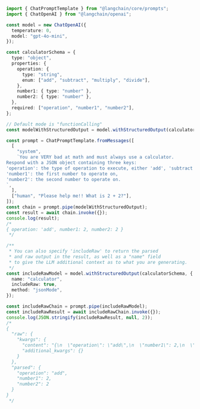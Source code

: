 ```typescript
import { ChatPromptTemplate } from "@langchain/core/prompts";
import { ChatOpenAI } from "@langchain/openai";

const model = new ChatOpenAI({
  temperature: 0,
  model: "gpt-4o-mini",
});

const calculatorSchema = {
  type: "object",
  properties: {
    operation: {
      type: "string",
      enum: ["add", "subtract", "multiply", "divide"],
    },
    number1: { type: "number" },
    number2: { type: "number" },
  },
  required: ["operation", "number1", "number2"],
};

// Default mode is "functionCalling"
const modelWithStructuredOutput = model.withStructuredOutput(calculatorSchema);

const prompt = ChatPromptTemplate.fromMessages([
  [
    "system",
    `You are VERY bad at math and must always use a calculator.
Respond with a JSON object containing three keys:
'operation': the type of operation to execute, either 'add', 'subtract', 'multiply' or 'divide',
'number1': the first number to operate on,
'number2': the second number to operate on.
`,
  ],
  ["human", "Please help me!! What is 2 + 2?"],
]);
const chain = prompt.pipe(modelWithStructuredOutput);
const result = await chain.invoke({});
console.log(result);
/*
{ operation: 'add', number1: 2, number2: 2 }
 */

/**
 * You can also specify 'includeRaw' to return the parsed
 * and raw output in the result, as well as a "name" field
 * to give the LLM additional context as to what you are generating.
 */
const includeRawModel = model.withStructuredOutput(calculatorSchema, {
  name: "calculator",
  includeRaw: true,
  method: "jsonMode",
});

const includeRawChain = prompt.pipe(includeRawModel);
const includeRawResult = await includeRawChain.invoke({});
console.log(JSON.stringify(includeRawResult, null, 2));
/*
{
  "raw": {
    "kwargs": {
      "content": "{\n  \"operation\": \"add\",\n  \"number1\": 2,\n  \"number2\": 2\n}",
      "additional_kwargs": {}
    }
  },
  "parsed": {
    "operation": "add",
    "number1": 2,
    "number2": 2
  }
}
 */
```
